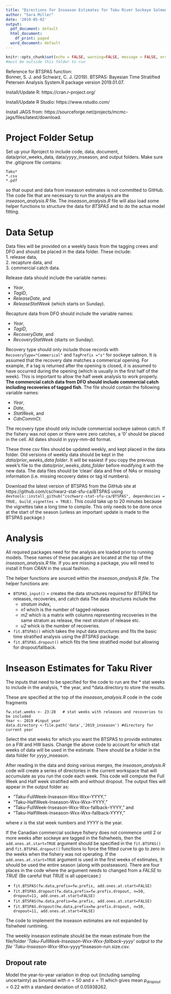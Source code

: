 ```yaml
---
title: "Directions for Inseason Estimates for Taku River Sockeye Salmon Using BTSPAS"
author: "Sara Miller"
date: '2019-05-02'
output:
  pdf_document: default
  html_document:
    df_print: paged
  word_document: default
---
```

```r
knitr::opts_chunk$set(echo = FALSE, warning=FALSE, message = FALSE, error=FALSE)
#must be outside this folder to run
```
Reference for BTSPAS function:  
Bonner, S. J. and Schwarz, C. J. (2019). BTSPAS: Bayesian Time Stratified Petersen Analysis System.R package
version 2019.01.07.

Install/Update R:
https://cran.r-project.org/

Install/Update R Studio:
https://www.rstudio.com/

Install JAGS from: https://sourceforge.net/projects/mcmc-jags/files/latest/download.

# Project Folder Setup
Set up your Rproject to include code, data, document, data/prior_weeks_data, data/*yyyy*_inseason, and output folders. Make sure the .gitignore file contains:
```
Taku*
*.csv
*.pdf
```

so that ouput and data from inseason estimates is not committed to GitHub.
The code file that are necessary to run the analysis are the *inseason_analysis.R* file.
The *inseason_analysis.R* file will also load some helper functions to structure the data for *BTSPAS* and
to do the actua model fitting.

# Data Setup
Data files will be provided on a weekly basis from the tagging crews and DFO and should be placed in the data folder. These include:  
1. release data,  
2. recapture data, and  
3. commercial catch data.  

Release data should include the variable names: 

* *Year*, 
* *TagID*,
* *ReleaseDate*, and 
* *ReleaseStatWeek* (which starts on Sunday). 

Recapture data from DFO should include the variable names:

* *Year*, 
* *TagID*, 
* *RecoveryDate*, and 
* *RecoveryStatWeek* (starts on Sunday). 

Recovery type should only include those records with `RecoveryType="Commerical"` and `TagPrefix ="s"` for sockeye salmon. 
It is assumed that the recovery date matches a commerical opening. 
For example, if a tag is returned after the opening is closed, it is assumed to have occurred 
during the opening (which is usually in the first half of the week). 
This is important to allow the half week analysis to work properly. 
**The commercial catch data from DFO should include commercial catch including recoveries of tagged fish**.
The file should contain the following variable names: 

* *Year*, 
* *Date*, 
* *StatWeek*, and 
* *CdnCommCt*. 

The recovery type should only include commercial sockeye salmon catch. 
If the fishery was not open or there were zero catches, a '0' should be placed in the cell. All dates should in yyyy-mm-dd format.

These three csv files should be updated weekly, and kept placed in the data folder. 
Old versions of weekly data should be kept in the *data/prior_weeks_data folder*.
It will be easiest if you copy the previous week's file to the *data/prior_weeks_data_folder* before
modifying it with the new data.
The data files should be 'clean' data and free of NAs or missing information (i.e. missing recovery dates or tag id numbers).

Download the latest version of BTSPAS from the GitHub site at https://github.com/cschwarz-stat-sfu-ca/BTSPAS 
using `devtools::install_github("cschwarz-stat-sfu-ca/BTSPAS", dependencies = TRUE, build_vignettes = TRUE)`.
This could take up to 20 minutes because the vignettes take a long time to compile. This only needs to be done
once at the start of the season (unless an important update is made to the BTSPAS package.)

# Analysis
All required packages need for the analysis are  loaded prior to running models.
These names of these pacakges are located at the top of the *inseason_analysis.R* file.
If you are missing a package, you will need to install it from *CRAN* in the usual fashion.

The helper functions are sourced within the *inseason_analysis.R file*.
The helper functions are:

* `BTSPAS_input()` = creates the data structures required for *BTSPAS* for releases, recoveries, and catch data
The data structures include the
  + *stratum index*, 
  + *n1* which is the number of tagged releases
  + *m2* which is a matrix with columns representing recoveries in the same stratum as release, the next stratum of release etc. 
  + *u2* whick is the number of recoveries.

* `fit.BTSPAS()` which takes the input data structures and fits the basic time stratified analysis using the *BTSPAS* package.
* `fit.BTSPAS.dropout()` which fits the time stratified model but allowing for dropout/fallback.

# Inseason Estimates for Taku River
The inputs that need to be specified for the code to run are the 
* stat weeks to include in the analysis, 
* the year, and 
*data.directory to store the results.

These are specified at the top of the *inseason_analysis.R* code in the code fragments
```
fw.stat.weeks <- 23:28   # stat weeks with releases and recoveries to  be included  
Year <- 2019 #input year
data.directory <-file.path('data','2019_inseason') #directory for current year
```
Select the stat weeks for which you want the BTSPAS to provide estimates on a FW and HW basis.
Change the above code to account for which stat weeks of data will be used in the estimate. 
There should be a folder in the data folder for *yyyy*_inseason.

After reading in the data and doing various merges, the *inseason_analysis.R* code will 
create a series of directories in the current workspace that will accumulate 
as you run the code each week. This code will compute the Full Week and Half week 
stratified with and without dropout. The output files will appear in the output folder as:

* "Taku-FullWeek-Inseason-Wxx-Wxx--YYYY,"  
* "Taku-HalfWeek-Inseason-Wxx-Wxx--YYYY,"  
* "Taku-FullWeek-Inseason-Wxx-Wxx-fallback--YYYY," and  
* "Taku-HalfWeek-Inseason-Wxx-Wxx-fallback-YYYY," 

where *x* is the stat week numbers and *YYYY* is the year.  

If the Canadian commercial sockeye fishery 
does not commence until 2 or more weeks after sockeye are tagged in the fishwheels, 
then the `add.ones.at.start=TRUE` argument should be specified in
the `fit.BTSPAS()` and `fit.BTSPAS.dropout()` functions to force the fitted
curve to go to zero in the weeks when the fishery was not operating. 
If the `add.ones.at.start=TRUE` argument is used in the first weeks of estimates, it should be 
used the entire season (along with postseason). There are four places in the code where the
argument needs to changed from a *FALSE* to *TRUE* (Be careful that *TRUE* is all uppercase.)

* `fit.BTSPAS(fw.data,prefix=fw.prefix, add.ones.at.start=FALSE)`
* `fit.BTSPAS.dropout(fw.data,prefix=fw.prefix.dropout, n=50, dropout=11, add.ones.at.start=FALSE)`
* `fit.BTSPAS(hw.data,prefix=hw.prefix, add.ones.at.start=FALSE)`
* `fit.BTSPAS.dropout(hw.data,prefix=hw.prefix.dropout, n=50, dropout=11, add.ones.at.start=FALSE)`

The code to implement the inseason estimates are not expanded by fishwheel runtiming.

The weekly inseason estimate should be the mean estimate from the file/folder '*Taku-FullWeek-Inseason-Wxx-Wxx-fallback--yyyy*'*
output to the file 'Taku-Inseason-W*xx*-W*xx*--*yyyy*Inseason-run.size.csv.  

## Dropout rate
Model the year-to-year variation in drop out (including sampling uncertainty) as binomial with $n =  50$  and $x= 11$ 
which gives mean $p_{dropout}= 0.22$ with a standard deviation of $0.05938262$. 
